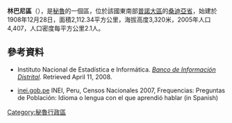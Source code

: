 '''林巴尼區'''（{{lang-es|Distrito de Limbani}}），是[[秘魯|秘魯]]的一個區，位於該國東南部[[普諾大區|普諾大區]]的[[桑迪亞省|桑迪亞省]]，始建於1908年12月28日，面積2,112.34平方公里，海拔高度3,320米，2005年人口4,407，人口密度每平方公里2.1人。

==參考資料==
*{{es icon}} Instituto Nacional de Estadística e Informática. ''[https://web.archive.org/web/20080423164200/http://desa.inei.gob.pe/mapas/bid/ Banco de Información Distrital]''. Retrieved April 11, 2008.
*[https://web.archive.org/web/20130127005551/http://iinei.inei.gob.pe/iinei/RedatamCpv2007.asp?id=ResultadosCensales%3Fori%3DC inei.gob.pe] INEI, Peru, Censos Nacionales 2007, Frequencias: Preguntas de Población: Idioma o lengua con el que aprendió hablar (in Spanish)

{{Peru-geo-stub}}
[[Category:秘魯行政區|Category:秘魯行政區]]